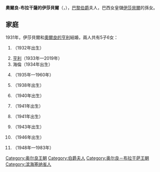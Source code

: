 {{Multiple issues|
{{Expand language|1=en|time=2021-01-17T06:11:55+00:00}}
{{Unreferenced|time=2021-01-17T06:11:55+00:00}}
}}
{{Infobox noble
| name        = 奧爾良-布拉干薩的伊莎貝爾
| title       = 巴黎伯爵夫人
| image       = Comtesse de Paris 1995.jpg
| birth_date  = {{birth date|1911|8|13|df=y}}
| birth_place = [[厄镇|厄镇]]
| death_date  = {{Death date and age|2003|7|5|1911|8|13|df=y}}
| death_place = [[巴黎|巴黎]]
| noble family= [[奧爾良-布拉干薩家族|奧爾良-布拉干薩家族]]
| father      = [[佩德羅·德·阿爾坎塔拉|佩德羅·德·阿爾坎塔拉]]
| mother      = [[伊莉莎白·多布爾岑斯基|伊莉莎白·多布爾岑斯基]]
| religion    = [[羅馬天主教|羅馬天主教]]
}}
'''奧爾良-布拉干薩的伊莎貝爾'''（{{lang-fr|Isabelle d'Orléans-Bragance}}，{{bd|1911年|8月13日|2003年|7月5日}}），[[巴黎伯爵|巴黎伯爵]]夫人，巴西女皇儲[[伊莎贝尔_(巴西)|伊莎貝爾]]的孫女。

== 家庭 ==
1931年，伊莎貝爾和[[巴黎伯爵亨利六世|奧爾良的亨利]]結婚，兩人共有5子6女：
# {{link-fr|奧爾良的伊莎貝爾 (1932)|Isabelle d'Orléans (1932)|伊莎貝爾}}（1932年出生）
# [[巴黎伯爵亨利七世|亨利]]（1933年—2019年）
# 海倫（1934年出生）
# {{link-fr|奧爾良的法蘭索瓦|François d'Orléans (1935-1960)|法蘭索瓦}}（1935年—1960年）
# {{le|奧爾良的安妮|Princess Anne, Duchess of Calabria|安妮}}（1938年出生）
# {{le|奧爾良的黛安|Diane, Duchess of Württemberg|黛安}}（1940年出生）
# {{link-fr|奧爾良的米歇爾|Michel d'Orléans|米歇爾}}（1941年出生）
# {{link-fr|奧爾良的雅各|Jacques d'Orléans|雅各}}（1941年出生）
# {{le|奧爾良的克洛德|Princess Claude of Orléans|克洛德}}（1943年出生）
# {{link-fr|奧爾良的香朵|Chantal d'Orléans|香朵}}（1946年出生）
# {{link-fr|奧爾良的蒂博|Thibaut d'Orléans|蒂博}}（1948年—1983年）

[[Category:奥尔良王朝|Category:奥尔良王朝]]
[[Category:伯爵夫人|Category:伯爵夫人]]
[[Category:奥尔良－布拉干萨王朝|Category:奥尔良－布拉干萨王朝]]
[[Category:滨海塞纳省人|Category:滨海塞纳省人]]